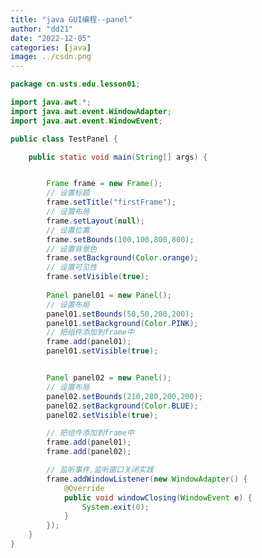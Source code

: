 ```yaml
---
title: "java GUI编程--panel"
author: "dd21"
date: "2022-12-05" 
categories: [java]
image: ../csdn.png
---
```




```java
package cn.usts.edu.lesson01;

import java.awt.*;
import java.awt.event.WindowAdapter;
import java.awt.event.WindowEvent;

public class TestPanel {

    public static void main(String[] args) {


        Frame frame = new Frame();
        // 设置标题
        frame.setTitle("firstFrame");
        // 设置布局
        frame.setLayout(null);
        // 设置位置
        frame.setBounds(100,100,800,800);
        // 设置背景色
        frame.setBackground(Color.orange);
        // 设置可见性
        frame.setVisible(true);
        
        Panel panel01 = new Panel();
        // 设置布局
        panel01.setBounds(50,50,200,200);
        panel01.setBackground(Color.PINK);
        // 把组件添加到frame中
        frame.add(panel01);
        panel01.setVisible(true);


        Panel panel02 = new Panel();
        // 设置布局
        panel02.setBounds(210,280,200,200);
        panel02.setBackground(Color.BLUE);
        panel02.setVisible(true);

        // 把组件添加到frame中
        frame.add(panel01);
        frame.add(panel02);

        // 监听事件,监听窗口关闭实践
        frame.addWindowListener(new WindowAdapter() {
            @Override
            public void windowClosing(WindowEvent e) {
                System.exit(0);
            }
        });
    }
}

```


